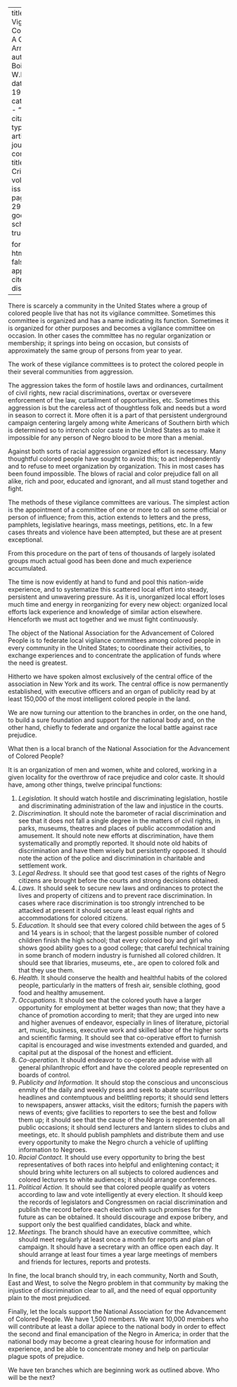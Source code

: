
---
title: 'The Vigilance Committee: A Call To Arms'
author: Du Bois, W.E.B.
date: May 1913
categories: 
  - ""
citation: 
  type: article-journal
  container-title: The Crisis
  volume: 6
  issue: 1
  page: 26-29
google-scholar: true

format:
  html:
    toc: false
    appendix-cite-as: display
---


There is scarcely a community in the United States where a group of colored people live that has not its vigilance committee. Sometimes this committee is organized and has a name indicating its function. Sometimes it is organized for other purposes and becomes a vigilance committee on occasion. In other cases the committee has no regular organization or membership; it springs into being on occasion, but consists of approximately the same group of persons from year to year.

The work of these vigilance committees is to protect the colored people in their several communities from aggression.

The aggression takes the form of hostile laws and ordinances, curtailment of civil rights, new racial discriminations, overtax or oversevere enforcement of the law, curtailment of opportunities, etc. Sometimes this aggression is but the careless act of thoughtless folk and needs but a word in season to correct it. More often it is a part of that persistent underground campaign centering largely among white Americans of Southern birth which is determined so to intrench color caste in the United States as to make it impossible for any person of Negro blood to be more than a menial.

Against both sorts of racial aggression organized effort is necessary. Many thoughtful colored people have sought to avoid this; to act independently and to refuse to meet organization by organization. This in most cases has been found impossible. The blows of racial and color prejudice fall on all alike, rich and poor, educated and ignorant, and all must stand together and fight.

The methods of these vigilance committees are various. The simplest action is the appointment of a committee of one or more to call on some official or person of influence; from this, action extends to letters and the press, pamphlets, legislative hearings, mass meetings, petitions, etc. In a few cases threats and violence have been attempted, but these are at present exceptional.

From this procedure on the part of tens of thousands of largely isolated groups much actual good has been done and much experience accumulated.

The time is now evidently at hand to fund and pool this nation-wide experience, and to systematize this scattered local effort into steady, persistent and unwavering pressure. As it is, unorganized local effort loses much time and energy in reorganizing for every new object: organized local efforts lack experience and knowledge of similar action elsewhere. Henceforth we must act together and we must fight continuously.

The object of the National Association for the Advancement of Colored People is to federate local vigilance committees among colored people in every community in the United States; to coordinate their activities, to exchange experiences and to concentrate the application of funds where the need is greatest.

Hitherto we have spoken almost exclusively of the central office of the association in New York and its work. The central office is now permanently established, with executive officers and an organ of publicity read by at least 150,000 of the most intelligent colored people in the land.

We are now turning our attention to the branches in order, on the one hand, to build a sure foundation and support for the national body and, on the other hand, chiefly to federate and organize the local battle against race prejudice.

What then is a local branch of the National Association for the Advancement of Colored People?

It is an organization of men and women, white and colored, working in a given locality for the overthrow of race prejudice and color caste. It should have, among other things, twelve principal functions:

1. *Legislation.* It should watch hostile and discriminating legislation, hostile and discriminating administration of the law and injustice in the courts.
2. *Discrimination.* It should note the barometer of racial discrimination and see that it does not fall a single degree in the matters of civil rights, in parks, museums, theatres and places of public accommodation and amusement. It should note new efforts at discrimination, have them systematically and promptly reported. It should note old habits of discrimination and have them wisely but persistently opposed. It should note the action of the police and discrimination in charitable and settlement work.
3. *Legal Redress.* It should see that good test cases of the rights of Negro citizens are brought before the courts and strong decisions obtained.
4. *Laws.* It should seek to secure new laws and ordinances to protect the lives and property of citizens and to prevent race discrimination. In cases where race discrimination is too strongly intrenched to be attacked at present it should secure at least equal rights and accommodations for colored citizens.
5. *Education.* It should see that every colored child between the ages of 5 and 14 years is in school; that the largest possible number of colored children finish the high school; that every colored boy and girl who shows good ability goes to a good college; that careful technical training in some branch of modern industry is furnished all colored children.
    It should see that libraries, museums, ete., are open to colored folk and that they use them.
6. *Health.* It should conserve the health and healthful habits of the colored people, particularly in the matters of fresh air, sensible clothing, good food and healthy amusement.
7. *Occupations.* It should see that the colored youth have a larger opportunity for employment at better wages than now; that they have a chance of promotion according to merit; that they are urged into new and higher avenues of endeavor, especially in lines of literature, pictorial art, music, business, executive work and skilled labor of the higher sorts and scientific farming.
  It should see that co-operative effort to furnish capital is encouraged and wise investments extended and guarded, and capital put at the disposal of the honest and efficient.
8. *Co-operation.* It should endeavor to co-operate and advise with all general philanthropic effort and have the colored people represented on boards of control.
9. *Publicity and Information.* It should stop the conscious and unconscious enmity of the daily and weekly press and seek to abate scurrilous headlines and contemptuous and belittling reports; it should send letters to newspapers, answer attacks, visit the editors; furnish the papers with news of events; give facilities to reporters to see the best and follow them up; it should see that the cause of the Negro is represented on all public occasions; it should send lecturers and lantern slides to clubs and meetings, etc.
   It should publish pamphlets and distribute them and use every opportunity to make the Negro church a vehicle of uplifting information to Negroes.
10. *Racial Contact.* It should use every opportunity to bring the best representatives of both races into helpful and enlightening contact; it should bring white lecturers on all subjects to colored audiences and colored lecturers to white audiences; it should arrange conferences.
11. *Political Action.* It should see that colored people qualify as voters according to law and vote intelligently at every election. It should keep the records of legislators and Congressmen on racial discrimination and publish the record before each election with such promises for the future as can be obtained. It should discourage and expose bribery, and support only the best qualified candidates, black and white.
12. *Meetings.* The branch should have an executive committee, which should meet regularly at least once a month for reports and plan of campaign. It should have a secretary with an office open each day. It should arrange at least four times a year large meetings of members and friends for lectures, reports and protests.

In fine, the local branch should try, in each community, North and South, East and West, to solve the Negro problem in that community by making the injustice of discrimination clear to all, and the need of equal opportunity plain to the most prejudiced.

Finally, let the locals support the National Association for the Advancement of Colored People. We have 1,500 members. We want 10,000 members who will contribute at least a dollar apiece to the national body in order to effect the second and final emancipation of the Negro in America; in order that the national body may become a great clearing house for information and experience, and be able to concentrate money and help on particular plague spots of prejudice.

We have ten branches which are beginning work as outlined above. Who will be the next?

